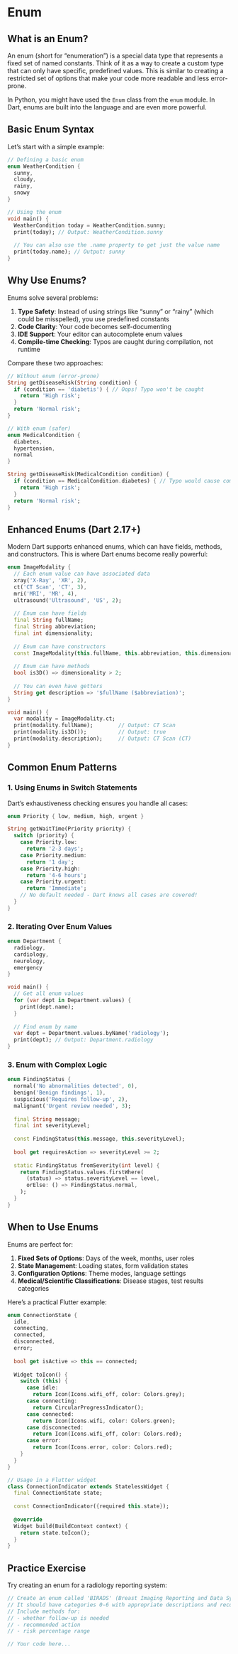 # Enum

## What is an Enum?

An enum (short for "enumeration") is a special data type that represents a fixed set of named constants. Think of it as a way to create a custom type that can only have specific, predefined values. This is similar to creating a restricted set of options that make your code more readable and less error-prone.

In Python, you might have used the `Enum` class from the `enum` module. In Dart, enums are built into the language and are even more powerful.

## Basic Enum Syntax

Let's start with a simple example:

```dart
// Defining a basic enum
enum WeatherCondition {
  sunny,
  cloudy,
  rainy,
  snowy
}

// Using the enum
void main() {
  WeatherCondition today = WeatherCondition.sunny;
  print(today); // Output: WeatherCondition.sunny
  
  // You can also use the .name property to get just the value name
  print(today.name); // Output: sunny
}
```

## Why Use Enums?

Enums solve several problems:

1. **Type Safety**: Instead of using strings like "sunny" or "rainy" (which could be misspelled), you use predefined constants
2. **Code Clarity**: Your code becomes self-documenting
3. **IDE Support**: Your editor can autocomplete enum values
4. **Compile-time Checking**: Typos are caught during compilation, not runtime

Compare these two approaches:

```dart
// Without enum (error-prone)
String getDiseaseRisk(String condition) {
  if (condition == 'diabetis') { // Oops! Typo won't be caught
    return 'High risk';
  }
  return 'Normal risk';
}

// With enum (safer)
enum MedicalCondition {
  diabetes,
  hypertension,
  normal
}

String getDiseaseRisk(MedicalCondition condition) {
  if (condition == MedicalCondition.diabetes) { // Typo would cause compile error
    return 'High risk';
  }
  return 'Normal risk';
}
```

## Enhanced Enums (Dart 2.17+)

Modern Dart supports enhanced enums, which can have fields, methods, and constructors. This is where Dart enums become really powerful:

```dart
enum ImageModality {
  // Each enum value can have associated data
  xray('X-Ray', 'XR', 2),
  ct('CT Scan', 'CT', 3),
  mri('MRI', 'MR', 4),
  ultrasound('Ultrasound', 'US', 2);
  
  // Enum can have fields
  final String fullName;
  final String abbreviation;
  final int dimensionality;
  
  // Enum can have constructors
  const ImageModality(this.fullName, this.abbreviation, this.dimensionality);
  
  // Enum can have methods
  bool is3D() => dimensionality > 2;
  
  // You can even have getters
  String get description => '$fullName ($abbreviation)';
}

void main() {
  var modality = ImageModality.ct;
  print(modality.fullName);        // Output: CT Scan
  print(modality.is3D());          // Output: true
  print(modality.description);     // Output: CT Scan (CT)
}
```

## Common Enum Patterns

### 1. Using Enums in Switch Statements

Dart's exhaustiveness checking ensures you handle all cases:

```dart
enum Priority { low, medium, high, urgent }

String getWaitTime(Priority priority) {
  switch (priority) {
    case Priority.low:
      return '2-3 days';
    case Priority.medium:
      return '1 day';
    case Priority.high:
      return '4-6 hours';
    case Priority.urgent:
      return 'Immediate';
    // No default needed - Dart knows all cases are covered!
  }
}
```

### 2. Iterating Over Enum Values

```dart
enum Department {
  radiology,
  cardiology,
  neurology,
  emergency
}

void main() {
  // Get all enum values
  for (var dept in Department.values) {
    print(dept.name);
  }
  
  // Find enum by name
  var dept = Department.values.byName('radiology');
  print(dept); // Output: Department.radiology
}
```

### 3. Enum with Complex Logic

```dart
enum FindingStatus {
  normal('No abnormalities detected', 0),
  benign('Benign findings', 1),
  suspicious('Requires follow-up', 2),
  malignant('Urgent review needed', 3);
  
  final String message;
  final int severityLevel;
  
  const FindingStatus(this.message, this.severityLevel);
  
  bool get requiresAction => severityLevel >= 2;
  
  static FindingStatus fromSeverity(int level) {
    return FindingStatus.values.firstWhere(
      (status) => status.severityLevel == level,
      orElse: () => FindingStatus.normal,
    );
  }
}
```

## When to Use Enums

Enums are perfect for:

1. **Fixed Sets of Options**: Days of the week, months, user roles
2. **State Management**: Loading states, form validation states
3. **Configuration Options**: Theme modes, language settings
4. **Medical/Scientific Classifications**: Disease stages, test results categories

Here's a practical Flutter example:

```dart
enum ConnectionState {
  idle,
  connecting,
  connected,
  disconnected,
  error;
  
  bool get isActive => this == connected;
  
  Widget toIcon() {
    switch (this) {
      case idle:
        return Icon(Icons.wifi_off, color: Colors.grey);
      case connecting:
        return CircularProgressIndicator();
      case connected:
        return Icon(Icons.wifi, color: Colors.green);
      case disconnected:
        return Icon(Icons.wifi_off, color: Colors.red);
      case error:
        return Icon(Icons.error, color: Colors.red);
    }
  }
}

// Usage in a Flutter widget
class ConnectionIndicator extends StatelessWidget {
  final ConnectionState state;
  
  const ConnectionIndicator({required this.state});
  
  @override
  Widget build(BuildContext context) {
    return state.toIcon();
  }
}
```

## Practice Exercise

Try creating an enum for a radiology reporting system:

```dart
// Create an enum called 'BIRADS' (Breast Imaging Reporting and Data System)
// It should have categories 0-6 with appropriate descriptions and recommendations
// Include methods for:
// - whether follow-up is needed
// - recommended action
// - risk percentage range

// Your code here...
```